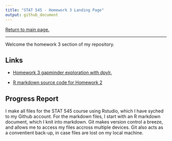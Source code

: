 ```yaml
---
title: "STAT 545 - Homework 3 Landing Page"
output: github_document
---
```


[Return to main page.](https://github.com/HScheiber/STAT545-hw-Scheiber-Hayden/blob/master/README.md "Main page")

---

Welcome the homework 3 section of my repository.

## Links

- [Homework 3 gapminder exploration with dpylr.](/hw03/gapminder_dpylr.md)

- [R markdown source code for Homework 2](/hw02/gapminder_dpylr.Rmd)

## Progress Report
I make all files for the STAT 545 course using Rstudio, which I have syched to my Github account. For the markdown files, I start with an R markdown document, which I knit into markdown. Git makes version control a breeze, and allows me to access my files accross multiple devices. Git also acts as a conventient back-up, in case files are lost on my local machine.

